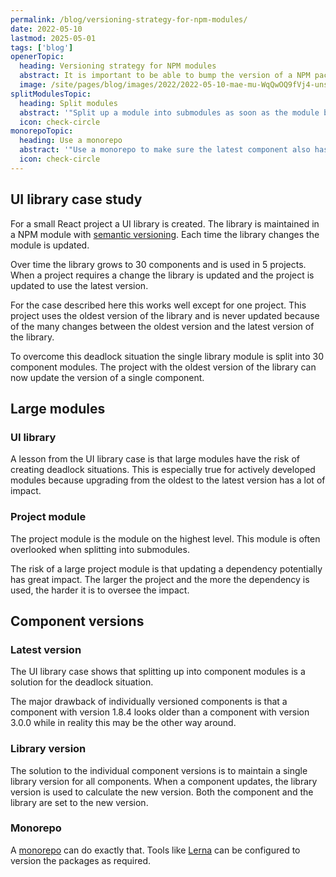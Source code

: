 ```yaml
---
permalink: /blog/versioning-strategy-for-npm-modules/
date: 2022-05-10
lastmod: 2025-05-01
tags: ['blog']
openerTopic:
  heading: Versioning strategy for NPM modules
  abstract: It is important to be able to bump the version of a NPM package without side effects.
  image: /site/pages/blog/images/2022/2022-05-10-mae-mu-WqQwOQ9fVj4-unsplash.jpg
splitModulesTopic:
  heading: Split modules
  abstract: '"Split up a module into submodules as soon as the module becomes too hard to update."'
  icon: check-circle
monorepoTopic:
  heading: Use a monorepo
  abstract: '"Use a monorepo to make sure the latest component also has the latest version."'
  icon: check-circle
---
```



## UI library case study

For a small React project a UI library is created. The library is maintained in
a NPM module with [semantic versioning](https://semver.org). Each time the
library changes the module is updated.

Over time the library grows to 30 components and is used in 5 projects. When a
project requires a change the library is updated and the project is updated to
use the latest version.

For the case described here this works well except for one project. This project
uses the oldest version of the library and is never updated because of the many
changes between the oldest version and the latest version of the library.

To overcome this deadlock situation the single library module is split into 30
component modules. The project with the oldest version of the library can now
update the version of a single component.

## Large modules

### UI library

A lesson from the UI library case is that large modules have the risk of
creating deadlock situations. This is especially true for actively developed
modules because upgrading from the oldest to the latest version has a lot of
impact.

### Project module

The project module is the module on the highest level. This module is often
overlooked when splitting into submodules.

The risk of a large project module is that updating a dependency potentially has
great impact. The larger the project and the more the dependency is used, the
harder it is to oversee the impact.

<Topic variant="quote" topic={props.splitModulesTopic} />

## Component versions

### Latest version

The UI library case shows that splitting up into component modules is a solution
for the deadlock situation.

The major drawback of individually versioned components is that a component with
version 1.8.4 looks older than a component with version 3.0.0 while in reality
this may be the other way around.

### Library version

The solution to the individual component versions is to maintain a single
library version for all components. When a component updates, the library
version is used to calculate the new version. Both the component and the library
are set to the new version.

### Monorepo

A [monorepo](https://en.wikipedia.org/wiki/Monorepo) can do exactly that. Tools
like [Lerna](https://github.com/lerna) can be configured to version the packages
as required.

<Topic variant="quote" topic={props.monorepoTopic} />
